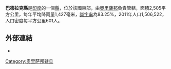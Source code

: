 '''巴德拉克縣'''是[[印度|印度]]的一個[[縣|縣]]，位於該國東部，由[[奧里薩邦|奧里薩邦]]負責管轄，面積2,505平方公里，每年平均降雨量1,427毫米，[[識字率|識字率]]為83.25%，2011年人口1,506,522，人口密度每平方公里601人。

==外部連結==
* {{Official website|http://bhadrak.nic.in/}}

{{奥里萨邦行政区划小作品}}
[[Category:奥里萨邦辖县|Category:奥里萨邦辖县]]
